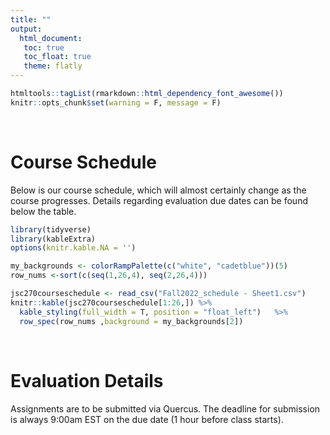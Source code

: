 ```yaml
---
title: ""
output: 
  html_document:
   toc: true
   toc_float: true
   theme: flatly
---
```


```r
htmltools::tagList(rmarkdown::html_dependency_font_awesome())
knitr::opts_chunk$set(warning = F, message = F)
```
<br>

# <span class="glyphicon glyphicon-calendar" aria-hidden="false"></span> Course Schedule
Below is our course schedule, which will almost certainly change as the course progresses.  Details regarding evaluation due dates can be found below the table.

```r
library(tidyverse)
library(kableExtra)
options(knitr.kable.NA = '')

my_backgrounds <- colorRampPalette(c("white", "cadetblue"))(5)
row_nums <-sort(c(seq(1,26,4), seq(2,26,4)))

jsc270courseschedule <- read_csv("Fall2022_schedule - Sheet1.csv")
knitr::kable(jsc270courseschedule[1:26,]) %>%  
  kable_styling(full_width = T, position = "float_left")   %>%   
  row_spec(row_nums ,background = my_backgrounds[2]) 
```

<br>

# <span class="glyphicon glyphicon-calendar" aria-hidden="true"></span> Evaluation Details

Assignments are to be submitted via Quercus.  The deadline for submission is always 9:00am EST on the due date (1 hour before class starts).

<!-- # ```{r, echo=FALSE} -->
<!-- # library(tidyverse) -->
<!-- # library(kableExtra) -->
<!-- # options(knitr.kable.NA = '') -->
<!-- #  -->
<!-- # my_backgrounds <- colorRampPalette(c("white", "gray"))(5) -->
<!-- # k = 6  -->
<!-- # row_nums <-c(rbind(1+4*(0:k), 2+4*(0:k))) -->
<!-- #  -->
<!-- # jsc270courseassschedule <- read_csv("Winter2022_assignment_schedule.csv") -->
<!-- # knitr::kable(jsc270courseassschedule[1:26,])  %>%  -->
<!-- #    kable_styling(full_width = T, position = "float_left")   %>%  -->
<!-- #   row_spec(row_nums,background = my_backgrounds[2])  -->
<!-- # ``` -->

<!-- <br> -->

